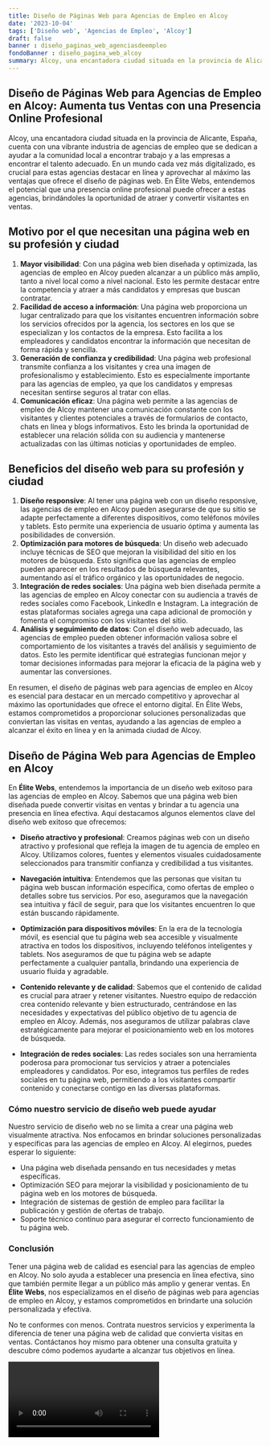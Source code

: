 ```yaml
---
title: Diseño de Páginas Web para Agencias de Empleo en Alcoy
date: '2023-10-04'
tags: ['Diseño web', 'Agencias de Empleo', 'Alcoy']
draft: false
banner : diseño_paginas_web_agenciasdeempleo
fondoBanner : diseño_pagina_web_alcoy
summary: Alcoy, una encantadora ciudad situada en la provincia de Alicante, España, cuenta con una vibrante industria de agencias de empleo que se dedican a ayudar a la comunidad local a encontrar trabajo y a las empresas a encontrar el talento adecuado. En un mundo cada vez más digitalizado, es crucial para estas agencias destacar en línea y aprovechar al máximo las ventajas que ofrece el diseño de páginas web. En Élite Webs, entendemos el potencial que una presencia online profesional puede ofrecer a estas agencias, brindándoles la oportunidad de atraer y convertir visitantes en ventas. 
---
```


## Diseño de Páginas Web para Agencias de Empleo en Alcoy: Aumenta tus Ventas con una Presencia Online Profesional

Alcoy, una encantadora ciudad situada en la provincia de Alicante, España, cuenta con una vibrante industria de agencias de empleo que se dedican a ayudar a la comunidad local a encontrar trabajo y a las empresas a encontrar el talento adecuado. En un mundo cada vez más digitalizado, es crucial para estas agencias destacar en línea y aprovechar al máximo las ventajas que ofrece el diseño de páginas web. En Élite Webs, entendemos el potencial que una presencia online profesional puede ofrecer a estas agencias, brindándoles la oportunidad de atraer y convertir visitantes en ventas. 

## Motivo por el que necesitan una página web en su profesión y ciudad

1. **Mayor visibilidad**: Con una página web bien diseñada y optimizada, las agencias de empleo en Alcoy pueden alcanzar a un público más amplio, tanto a nivel local como a nivel nacional. Esto les permite destacar entre la competencia y atraer a más candidatos y empresas que buscan contratar.
2. **Facilidad de acceso a información**: Una página web proporciona un lugar centralizado para que los visitantes encuentren información sobre los servicios ofrecidos por la agencia, los sectores en los que se especializan y los contactos de la empresa. Esto facilita a los empleadores y candidatos encontrar la información que necesitan de forma rápida y sencilla.
3. **Generación de confianza y credibilidad**: Una página web profesional transmite confianza a los visitantes y crea una imagen de profesionalismo y establecimiento. Esto es especialmente importante para las agencias de empleo, ya que los candidatos y empresas necesitan sentirse seguros al tratar con ellas.
4. **Comunicación eficaz**: Una página web permite a las agencias de empleo de Alcoy mantener una comunicación constante con los visitantes y clientes potenciales a través de formularios de contacto, chats en línea y blogs informativos. Esto les brinda la oportunidad de establecer una relación sólida con su audiencia y mantenerse actualizadas con las últimas noticias y oportunidades de empleo.

## Beneficios del diseño web para su profesión y ciudad

1. **Diseño responsive**: Al tener una página web con un diseño responsive, las agencias de empleo en Alcoy pueden asegurarse de que su sitio se adapte perfectamente a diferentes dispositivos, como teléfonos móviles y tablets. Esto permite una experiencia de usuario óptima y aumenta las posibilidades de conversión.
2. **Optimización para motores de búsqueda**: Un diseño web adecuado incluye técnicas de SEO que mejoran la visibilidad del sitio en los motores de búsqueda. Esto significa que las agencias de empleo pueden aparecer en los resultados de búsqueda relevantes, aumentando así el tráfico orgánico y las oportunidades de negocio.
3. **Integración de redes sociales**: Una página web bien diseñada permite a las agencias de empleo en Alcoy conectar con su audiencia a través de redes sociales como Facebook, LinkedIn e Instagram. La integración de estas plataformas sociales agrega una capa adicional de promoción y fomenta el compromiso con los visitantes del sitio.
4. **Análisis y seguimiento de datos**: Con el diseño web adecuado, las agencias de empleo pueden obtener información valiosa sobre el comportamiento de los visitantes a través del análisis y seguimiento de datos. Esto les permite identificar qué estrategias funcionan mejor y tomar decisiones informadas para mejorar la eficacia de la página web y aumentar las conversiones.

En resumen, el diseño de páginas web para agencias de empleo en Alcoy es esencial para destacar en un mercado competitivo y aprovechar al máximo las oportunidades que ofrece el entorno digital. En Élite Webs, estamos comprometidos a proporcionar soluciones personalizadas que conviertan las visitas en ventas, ayudando a las agencias de empleo a alcanzar el éxito en línea y en la animada ciudad de Alcoy.

<GifSeo />

<Cta />

## Diseño de Página Web para Agencias de Empleo en Alcoy

En **Élite Webs**, entendemos la importancia de un diseño web exitoso para las agencias de empleo en Alcoy. Sabemos que una página web bien diseñada puede convertir visitas en ventas y brindar a tu agencia una presencia en línea efectiva. Aquí destacamos algunos elementos clave del diseño web exitoso que ofrecemos:

- **Diseño atractivo y profesional**: Creamos páginas web con un diseño atractivo y profesional que refleja la imagen de tu agencia de empleo en Alcoy. Utilizamos colores, fuentes y elementos visuales cuidadosamente seleccionados para transmitir confianza y credibilidad a tus visitantes.

- **Navegación intuitiva**: Entendemos que las personas que visitan tu página web buscan información específica, como ofertas de empleo o detalles sobre tus servicios. Por eso, aseguramos que la navegación sea intuitiva y fácil de seguir, para que los visitantes encuentren lo que están buscando rápidamente.

- **Optimización para dispositivos móviles**: En la era de la tecnología móvil, es esencial que tu página web sea accesible y visualmente atractiva en todos los dispositivos, incluyendo teléfonos inteligentes y tablets. Nos aseguramos de que tu página web se adapte perfectamente a cualquier pantalla, brindando una experiencia de usuario fluida y agradable.

- **Contenido relevante y de calidad**: Sabemos que el contenido de calidad es crucial para atraer y retener visitantes. Nuestro equipo de redacción crea contenido relevante y bien estructurado, centrándose en las necesidades y expectativas del público objetivo de tu agencia de empleo en Alcoy. Además, nos aseguramos de utilizar palabras clave estratégicamente para mejorar el posicionamiento web en los motores de búsqueda.

- **Integración de redes sociales**: Las redes sociales son una herramienta poderosa para promocionar tus servicios y atraer a potenciales empleadores y candidatos. Por eso, integramos tus perfiles de redes sociales en tu página web, permitiendo a los visitantes compartir contenido y conectarse contigo en las diversas plataformas.

### Cómo nuestro servicio de diseño web puede ayudar

Nuestro servicio de diseño web no se limita a crear una página web visualmente atractiva. Nos enfocamos en brindar soluciones personalizadas y específicas para las agencias de empleo en Alcoy. Al elegirnos, puedes esperar lo siguiente:

- Una página web diseñada pensando en tus necesidades y metas específicas.
- Optimización SEO para mejorar la visibilidad y posicionamiento de tu página web en los motores de búsqueda.
- Integración de sistemas de gestión de empleo para facilitar la publicación y gestión de ofertas de trabajo.
- Soporte técnico continuo para asegurar el correcto funcionamiento de tu página web.

### Conclusión

Tener una página web de calidad es esencial para las agencias de empleo en Alcoy. No solo ayuda a establecer una presencia en línea efectiva, sino que también permite llegar a un público más amplio y generar ventas. En **Élite Webs**, nos especializamos en el diseño de páginas web para agencias de empleo en Alcoy, y estamos comprometidos en brindarte una solución personalizada y efectiva.

No te conformes con menos. Contrata nuestros servicios y experimenta la diferencia de tener una página web de calidad que convierta visitas en ventas. Contáctanos hoy mismo para obtener una consulta gratuita y descubre cómo podemos ayudarte a alcanzar tus objetivos en línea.

<Video />

<CtaBot job='Agencias de Empleo' city='Alcoy'/>

<Gmaps query='Alcoy+españa+maps' />